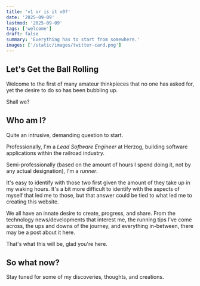 ```yaml
---
title: 'v1 or is it v0?'
date: '2025-09-09'
lastmod: '2025-09-09'
tags: ['welcome']
draft: false
summary: 'Everything has to start from somewhere.'
images: ['/static/images/twitter-card.png']
---
```


## Let's Get the Ball Rolling

Welcome to the first of many amateur thinkpieces that no one has asked for, yet the desire to do so has been bubbling up.

Shall we?

<TOCInline toc={props.toc} exclude="Let's Get the Ball Rolling" />

## Who am I?

Quite an intrusive, demanding question to start. 

Professionally, I'm a *Lead Software Engineer* at Herzog, building software applications within the railroad industry. 

Semi-professionally (based on the amount of hours I spend doing it, not by any actual designation), I'm a *runner*. 

It's easy to identify with those two first given the amount of they take up in my waking hours. It's a bit more difficult to identify with the aspects of myself that led me to those, but that answer could be tied to what led me to creating this website.

We all have an innate desire to create, progress, and share. From the technology news/developments that interest me, the running tips I've come across, the ups and downs of the journey, and everything in-between, there may be a post about it here.

That's what this will be, glad you're here.

## So what now?

Stay tuned for some of my discoveries, thoughts, and creations.

